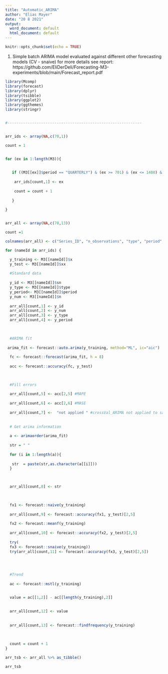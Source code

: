 ```yaml
---
title: "Automatic_ARIMA"
author: "Elias Mayer"
date: "20 8 2021"
output:
  word_document: default
  html_document: default
---
```


```r
knitr::opts_chunk$set(echo = TRUE)
```

1. Simple batch ARIMA model evaluated against different other forecasting models (CV - snaive) for more details see report: https://github.com/EliDerDeli/Forecasting-M3-experiments/blob/main/Forecast_report.pdf 

```r
library(Mcomp)
library(forecast)
library(dplyr)
library(tsibble)
library(ggplot2)
library(ggthemes)
library(stringr)


#------------------------------------------------------------


arr_ids <- array(NA,c(70,1))

count = 1 


for (ex in 1:length(M3)){ 
    

   if ((M3[[ex]]$period == "QUARTERLY") & (ex >= 701) & (ex <= 1400) & (ex %% 10 == 2)) {
     
    arr_ids[count,1] <- ex
       
    count = count + 1
  
   }
  
}


arr_all <- array(NA,c(70,13))

count =1 

colnames(arr_all) <- c("Series_ID", "n_observations", "type", "period", "MAPE_ARIMA", "MASE_ARIMA", "MASE_ARIMA", "model", "MAPE_NAIVE", "MAPE_MEAN", "MAPE_SNAIVE", "Trend","Seasonality")

for (nameId in arr_ids) {

  y_training <- M3[[nameId]]$x  
  y_test <- M3[[nameId]]$xx
  
  #Standard data
  
  y_id <- M3[[nameId]]$sn
  y_type <- M3[[nameId]]$type
  y_period<- M3[[nameId]]$period
  y_num <- M3[[nameId]]$n
  
  arr_all[count,1] <- y_id
  arr_all[count,2] <- y_num
  arr_all[count,3] <- y_type
  arr_all[count,4] <- y_period
  

  
  #ARIMA fit
  
 arima_fit <- forecast::auto.arima(y_training, method="ML", ic="aic")
  
  fc <- forecast::forecast(arima_fit, h = 8)
  
  acc <- forecast::accuracy(fc, y_test)
  

  
  #Fill errors
  
  arr_all[count,5] <- acc[2,5] #MAPE
  
  arr_all[count,6] <- acc[2,6] #MASE
  
  arr_all[count,7] <-  "not applied " #crossVal_ARIMA not applied to save computation time
  
  
  # Get arima information
  
  a <- arimaorder(arima_fit)
  
  str = " "
  
  for (i in 1:length(a)){
    
   str  = paste(str,as.character(a[[i]]))
  }


  
  arr_all[count,8] <- str

  
  
  fx1 <- forecast::naive(y_training)
  
  arr_all[count,9] <- forecast::accuracy(fx1, y_test)[2,5]
  
  fx2 <- forecast::meanf(y_training)
  
  arr_all[count,10] <- forecast::accuracy(fx2, y_test)[2,5]
  
  try(
  fx3 <- forecast::snaive(y_training))
  try(arr_all[count,11] <- forecast::accuracy(fx3, y_test)[2,5])
  

  
 
  #Trend
  
  ac <- forecast::mstl(y_training) 


  value = ac[[1,2]] - ac[[length(y_training),2]] 
  
    
  arr_all[count,12] <- value
  
  
  arr_all[count,13] <- forecast::findfrequency(y_training)
  
  
  
  count = count + 1
}
```



```r


arr_tsb <- arr_all %>% as_tibble() 

arr_tsb

```


